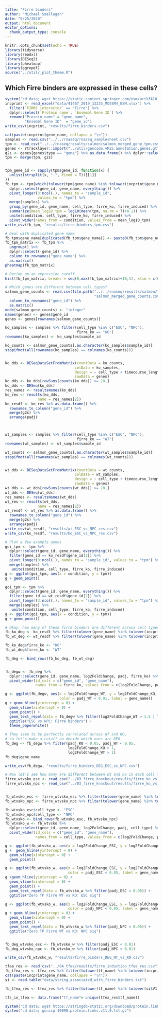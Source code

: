 ```yaml
---
title: "Firre binders"
author: "Michael Smallegan"
date: "9/25/2020"
output: html_document
editor_options: 
  chunk_output_type: console
---
```


```r
knitr::opts_chunk$set(echo = TRUE)
library(tidyverse)
library(readxl)
library(DESeq2)
library(pheatmap)
library(ggrepel)
source("../util/_plot_theme.R")
```

## Which Firre binders are expressed in these cells?

```r
system("cd data; wget https://static-content.springer.com/esm/art%3A10.1038%2Fs41467-019-13235-w/MediaObjects/41467_2019_13235_MOESM4_ESM.xlsx")
incprint <- read_excel("data/41467_2019_13235_MOESM4_ESM.xlsx") %>%
  filter(`FIRRE interactor` == "Firre") %>%
  dplyr::select(`Protein name`, `Ensembl Gene ID`) %>%
  rename("Protein name" = "gene_name",
         "Ensembl Gene ID"  = "gene_id")
write_csv(incprint, "results/firre_binders.csv")

cat(paste(incprint$gene_name, collapse = "\n"))
samples <- read.csv("../../rnaseq/rnaseq_samplesheet.csv")
tpm <- read_csv("../../rnaseq/results/salmon/salmon_merged_gene_tpm.csv")
genes <- rtracklayer::import("../util/gencode.vM25.annotation.genes.gtf")
g2s <- genes[genes$type == "gene"] %>% as.data.frame() %>% dplyr::select(gene_id, gene_name)
tpm <- merge(tpm, g2s)


tpm_gene_id <- sapply(tpm$gene_id, function(x) {
  unlist(strsplit(x, ".", fixed = T))[[1]]
})
fb_tpm <- tpm[which(tolower(tpm$gene_name) %in% tolower(incprint$gene_name)),] %>%
  dplyr::select(gene_id, gene_name, everything()) %>%
  pivot_longer(3:ncol(.), names_to = "sample_id",
               values_to = "tpm") %>%
  merge(samples) %>%
  group_by(gene_id, gene_name, cell_type, firre_ko, firre_induced) %>%
  summarize(mean_log10_tpm = log10(mean(tpm, na.rm = T)+0.1)) %>%
  unite(condition, cell_type, firre_ko, firre_induced) %>%
  pivot_wider(names_from = condition, values_from = mean_log10_tpm)
write_csv(fb_tpm, "results/firre_binders_tpm.csv")

```

```r

# Deal with duplicated gene name
fb_tpm$gene_name[duplicated(fb_tpm$gene_name)] <- paste0(fb_tpm$gene_name[duplicated(fb_tpm$gene_name)],"_2")
fb_tpm_matrix <- fb_tpm %>% 
  ungroup() %>%
  dplyr::select(-gene_id) %>%
  column_to_rownames("gene_name") %>%
  as.matrix()
pheatmap(fb_tpm_matrix)

```

```r
# Decide on an expression cutoff
hist(fb_tpm_matrix, breaks = seq(0,max(fb_tpm_matrix)+10,1), xlim = c(0,100))

```

```r
# Which genes are different between cell types?
salmon_gene_counts <- read.csv(file.path("../../rnaseq/results/salmon/",
                                         "salmon_merged_gene_counts.csv")) %>%
  column_to_rownames("gene_id") %>%
  as.matrix()
mode(salmon_gene_counts) <- "integer"
names(genes) <- genes$gene_id
genes <- genes[rownames(salmon_gene_counts)]

ko_samples <- samples %>% filter(cell_type %in% c("ESC", "NPC"),
                                 firre_ko == "KO")
rownames(ko_samples) <- ko_samples$sample_id

ko_counts <- salmon_gene_counts[,as.character(ko_samples$sample_id)]
stopifnot(all(rownames(ko_samples) == colnames(ko_counts)))


ko_dds <- DESeqDataSetFromMatrix(countData = ko_counts, 
                                colData = ko_samples, 
                                design = ~ cell_type + timecourse_length + firre_induced,
                                rowData = genes)
ko_dds <- ko_dds[rowSums(counts(ko_dds)) >= 20,]
ko_dds <- DESeq(ko_dds)
res_names <- resultsNames(ko_dds)
ko_res <- results(ko_dds, 
               name = res_names[2])
ko_resdf <- ko_res %>% as.data.frame() %>%
  rownames_to_column("gene_id") %>% 
  merge(g2s) %>%
  arrange(padj)



wt_samples <- samples %>% filter(cell_type %in% c("ESC", "NPC"),
                                 firre_ko == "WT")
rownames(wt_samples) <- wt_samples$sample_id

wt_counts <- salmon_gene_counts[,as.character(wt_samples$sample_id)]
stopifnot(all(rownames(wt_samples) == colnames(wt_counts)))


wt_dds <- DESeqDataSetFromMatrix(countData = wt_counts, 
                                colData = wt_samples, 
                                design = ~ cell_type + timecourse_length + firre_induced,
                                rowData = genes)
wt_dds <- wt_dds[rowSums(counts(wt_dds)) >= 20,]
wt_dds <- DESeq(wt_dds)
res_names <- resultsNames(wt_dds)
wt_res <- results(wt_dds, 
               name = res_names[2])
wt_resdf <- wt_res %>% as.data.frame() %>%
  rownames_to_column("gene_id") %>% 
  merge(g2s) %>%
  arrange(padj)
write_csv(wt_resdf, "results/wt_ESC_vs_NPC_res.csv")
write_csv(ko_resdf, "results/ko_ESC_vs_NPC_res.csv")
```


```r


# Plot a few example genes
goi_tpm <- tpm %>% 
  dplyr::select(gene_id, gene_name, everything()) %>%
  filter(gene_id == ko_resdf$gene_id[2]) %>%
  pivot_longer(3:ncol(.), names_to = "sample_id", values_to = "tpm") %>%
  merge(samples) %>%
   unite(condition, cell_type, firre_ko, firre_induced)
g <- ggplot(goi_tpm, aes(x = condition, y = tpm))
g + geom_point()

goi_tpm <- tpm %>% 
  dplyr::select(gene_id, gene_name, everything()) %>%
  filter(gene_id == wt_resdf$gene_id[2]) %>%
  pivot_longer(3:ncol(.), names_to = "sample_id", values_to = "tpm") %>%
  merge(samples) %>%
   unite(condition, cell_type, firre_ko, firre_induced)
g <- ggplot(goi_tpm, aes(x = condition, y = tpm))
g + geom_point()


```

```r
# Okay, how many of these firre binders are different across cell types?
fb_ko_deg <- ko_resdf %>% filter(tolower(gene_name) %in% tolower(incprint$gene_name))
fb_wt_deg <- wt_resdf %>% filter(tolower(gene_name) %in% tolower(incprint$gene_name))

fb_ko_deg$firre_ko <- "KO"
fb_wt_deg$firre_ko <- "WT"

fb_deg <- bind_rows(fb_ko_deg, fb_wt_deg)


fb_degw <- fb_deg %>% 
  dplyr::select(gene_id, gene_name, log2FoldChange, padj, firre_ko) %>%
  pivot_wider(id_cols = c("gene_id", "gene_name"),
              names_from = firre_ko, values_from = c(log2FoldChange, padj))

g <- ggplot(fb_degw, aes(x = log2FoldChange_WT, y = log2FoldChange_KO, 
                         color = padj_WT < 0.01, label = gene_name))
g + geom_hline(yintercept = 0) +
  geom_vline(xintercept = 0) +
  geom_point() + 
  geom_text_repel(data = fb_degw %>% filter(log2FoldChange_WT > 1.5 | log2FoldChange_WT < -2)) + 
  ggtitle("ESC vs NPC: Firre binders") + 
  theme_paperwhite()

# They seem to be perfectly correlated across WT and KO,
# so let's make a cutoff an decide which ones are DEG
fb_deg <- fb_degw %>% filter(padj_KO < 0.05, padj_WT < 0.05,
                             log2FoldChange_KO > 1,
                             log2FoldChange_WT > 1)
fb_deg$gene_name

write_csv(fb_degw, "results/firre_binders_DEG_ESC_vs_NPC.csv")
```

```r
# Now let's see how many are different between wt and ko in each cell type
firre_wtvsko_esc <- read_csv("../03_firre_knockout/results/firre_ko_vs_wt_esc_res.csv")
firre_wtvsko_npc <- read_csv("../03_firre_knockout/results/firre_ko_vs_wt_npc_res.csv")


fb_wtvsko_esc <- firre_wtvsko_esc %>% filter(tolower(gene_name) %in% tolower(incprint$gene_name))
fb_wtvsko_npc <- firre_wtvsko_npc %>% filter(tolower(gene_name) %in% tolower(incprint$gene_name))

fb_wtvsko_esc$cell_type <- "ESC"
fb_wtvsko_npc$cell_type <- "NPC"
fb_wtvsko <- bind_rows(fb_wtvsko_esc, fb_wtvsko_npc)
fb_wtvsko_w <- fb_wtvsko %>%
  dplyr::select(gene_id, gene_name, log2FoldChange, padj, cell_type) %>%
  pivot_wider(id_cols = c("gene_id", "gene_name"),
              names_from = cell_type, values_from = c(log2FoldChange, padj))

g <- ggplot(fb_wtvsko_w, aes(x = log2FoldChange_ESC, y = log2FoldChange_NPC))
g +  geom_hline(yintercept = 0) +
  geom_vline(xintercept = 0) +
  geom_point()

g <- ggplot(fb_wtvsko_w, aes(x = log2FoldChange_ESC, y = log2FoldChange_NPC,
                             color = padj_ESC < 0.05, label = gene_name))
g +geom_hline(yintercept = 0) +
  geom_vline(xintercept = 0) + 
  geom_point() + 
  geom_text_repel(data = fb_wtvsko_w %>% filter(padj_ESC < 0.05)) +
  ggtitle("Zero TP Firre WT vs KO: ESC sig")

g <- ggplot(fb_wtvsko_w, aes(x = log2FoldChange_ESC, y = log2FoldChange_NPC,
                             color = padj_NPC < 0.05, label = gene_name))
g + geom_hline(yintercept = 0) +
  geom_vline(xintercept = 0) +
  geom_point() +
  geom_text_repel(data = fb_wtvsko_w %>% filter(padj_NPC < 0.05)) +
  ggtitle("Zero TP Firre WT vs KO: NPC sig")


fb_deg_wtvsko_esc <- fb_wtvsko_w %>% filter(padj_ESC < 0.01)
fb_deg_wtvsko_npc <- fb_wtvsko_w %>% filter(padj_NPC < 0.01)

write_csv(fb_wtvsko_w, "results/firre_binders_DEG_WT_vs_KO.csv")
```

```r
tfea_res <- read_csv("../04_tfea/results/firre_induction_tfea_res.csv")
fb_tfea_res <- tfea_res %>% filter(tolower(tf_name) %in% tolower(incprint$gene_name))
cat(paste(incprint$gene_name, collapse = "\n"))
si <- read.table("data/string_associated_with_firre_binders.txt")

fb_tfea_res <- tfea_res %>% filter(tolower(tf_name) %in% tolower(si$V1))

tfs_in_tfea <- data.frame("tf_name"= unique(tfea_res$tf_name))

system("cd data; wget https://stringdb-static.org/download/protein.links.v11.0/10090.protein.links.v11.0.txt.gz; gunzip 10090.protein.links.v11.0.txt.gz")
system("cd data; gunzip 10090.protein.links.v11.0.txt.gz")
```










